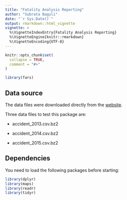 ```yaml
---
title: "Fatality Analysis Reporting"
author: "Subrata Baguli"
date: "`r Sys.Date()`"
output: rmarkdown::html_vignette
vignette: >
  %\VignetteIndexEntry{Fatality Analysis Reporting}
  %\VignetteEngine{knitr::rmarkdown}
  %\VignetteEncoding{UTF-8}
---
```


```r
knitr::opts_chunk$set(
  collapse = TRUE,
  comment = "#>"
)
```

```r
library(fars)
```

## Data source

The data files were downloaded directly from the [ website](https://d3c33hcgiwev3.cloudfront.net/_e1adac2a5f05192dc8780f3944feec13_fars_data.zip?Expires=1604534400&Signature=RTTvUAKz8DKWFiSEcAetz-uqBOzv79moF3uW0TbPA8k8fvG6Pa~o1wndjQsxlNKDxFWVONipYXks9nQ~G3zuKUfDj0ufW2d0ITHZlmi9VqjXjoTbW4MjXzoLX8I-CLjs-OG4VzhK6dewCktT1k2mIVfRodd72Kzu3BQTcqK5lZI_&Key-Pair-Id=APKAJLTNE6QMUY6HBC5A).

Three data files to test this package are:

* accident_2013.csv.bz2

* accident_2014.csv.bz2

* accident_2015.csv.bz2



## Dependencies

You need to load the following packages before starting:

```r
library(dplyr)
library(maps)
library(readr)
library(tidyr)
```
